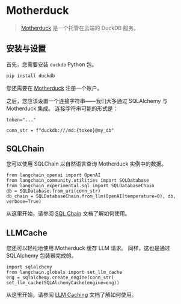 # Motherduck

>[Motherduck](https://motherduck.com/) 是一个托管在云端的 DuckDB 服务。

## 安装与设置

首先，您需要安装 `duckdb` Python 包。

```bash
pip install duckdb
```

您还需要在 [Motherduck](https://motherduck.com/) 注册一个账户。

之后，您应该设置一个连接字符串——我们大多通过 SQLAlchemy 与 Motherduck 集成。
连接字符串可能的形式是：

```
token="..."

conn_str = f"duckdb:///md:{token}@my_db"
```

## SQLChain

您可以使用 SQLChain 以自然语言查询 Motherduck 实例中的数据。

```
from langchain_openai import OpenAI
from langchain_community.utilities import SQLDatabase
from langchain_experimental.sql import SQLDatabaseChain
db = SQLDatabase.from_uri(conn_str)
db_chain = SQLDatabaseChain.from_llm(OpenAI(temperature=0), db, verbose=True)
```

从这里开始，请参阅 [SQL Chain](/docs/how_to#qa-over-sql--csv) 文档了解如何使用。

## LLMCache

您还可以轻松地使用 Motherduck 缓存 LLM 请求。
同样，这也是通过 SQLAlchemy 包装器完成的。

```
import sqlalchemy
from langchain.globals import set_llm_cache
eng = sqlalchemy.create_engine(conn_str)
set_llm_cache(SQLAlchemyCache(engine=eng))
```

从这里开始，请参阅 [LLM Caching](/docs/integrations/llm_caching) 文档了解如何使用。